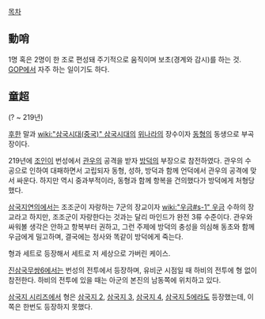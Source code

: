[[목차]]
== 動哨 ==
1명 혹은 2명이 한 조로 편성돼 주기적으로 움직이며 보초(경계와 감시)를 하는 것. [[GOP]]에서 자주 하는 일이기도 하다.

== 童超 ==
(? ~ 219년)

[[후한]] 말과 [[wiki:"삼국시대(중국)" 삼국시대]]의 [[위]]나라의 장수이자 [[동형]]의 동생으로 부곡장이다.

219년에 [[조인]]이 번성에서 [[관우]]의 공격을 받자 [[방덕]]의 부장으로 참전하였다. 관우의 수공으로 인하여 대패하면서 고립되자 동형, 성하, 방덕과 함께 언덕에서 관우의 공격에 맞서 싸운다. 하지만 역시 중과부적이라, 동형과 함께 항복을 건의했다가 방덕에게 처형당했다. 

[[삼국지연의]]에서는 조조군이 자랑하는 7군의 장교이자 [[wiki:"우금#s-1" 우금]] 수하의 장교라고 하지만, 조조군이 자랑한다는 것과는 달리 마인드가 완전 3류 수준이다. 관우와 싸워볼 생각은 안하고 항복부터 권하고, 그런 주제에 방덕의 충성을 의심해 동초와 함께 우금에게 밀고하며, 결국에는 정사와 똑같이 방덕에게 죽는다.

형과 세트로 등장해서 세트로 저 세상으로 가버린 케이스.

[[진삼국무쌍6]]에서는 번성의 전투에서 등장하며, 유비군 시점일 때 하비의 전투에 형 없이 참전한다. 하비의 전투에 있을 때는 아군의 본진의 남동쪽에 위치하고 있다.

[[삼국지 시리즈]]에서 형은 [[삼국지 2]], [[삼국지 3]], [[삼국지 4]], [[삼국지 5]]에라도 등장했는데, 이 쪽은 한번도 등장하지 못했다.
